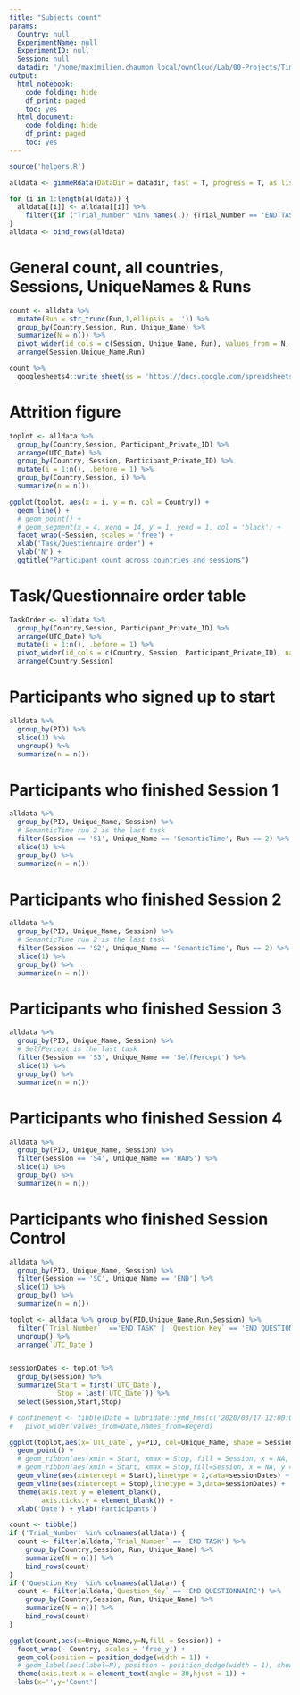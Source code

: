 ```yaml
---
title: "Subjects count"
params:
  Country: null
  ExperimentName: null
  ExperimentID: null
  Session: null    
  datadir: '/home/maximilien.chaumon_local/ownCloud/Lab/00-Projects/TimeSocialDistancing/TSDshiny/data'
output:
  html_notebook:
    code_folding: hide
    df_print: paged
    toc: yes
  html_document:
    code_folding: hide
    df_print: paged
    toc: yes
---
```


```r
source('helpers.R')


```

```r
alldata <- gimmeRdata(DataDir = datadir, fast = T, progress = T, as.list = T)

for (i in 1:length(alldata)) {
  alldata[[i]] <- alldata[[i]] %>%
    filter({if ("Trial_Number" %in% names(.)) {Trial_Number == 'END TASK'} else {Question_Key == 'END QUESTIONNAIRE'}})
}
alldata <- bind_rows(alldata)
```


# General count, all countries, Sessions, UniqueNames & Runs

```r
count <- alldata %>%
  mutate(Run = str_trunc(Run,1,ellipsis = '')) %>%
  group_by(Country,Session, Run, Unique_Name) %>%
  summarize(N = n()) %>%
  pivot_wider(id_cols = c(Session, Unique_Name, Run), values_from = N, names_from = Country) %>%
  arrange(Session,Unique_Name,Run)
```


```r
count %>%
  googlesheets4::write_sheet(ss = 'https://docs.google.com/spreadsheets/d/1ZUvwLJOXNJneGJ2F2SOdWRTsjESctKbtZwqW9T9_A6E', sheet = 'All Sessions')
```

# Attrition figure
```r
toplot <- alldata %>% 
  group_by(Country,Session, Participant_Private_ID) %>%
  arrange(UTC_Date) %>%
  group_by(Country, Session, Participant_Private_ID) %>%
  mutate(i = 1:n(), .before = 1) %>%
  group_by(Country,Session, i) %>%
  summarize(n = n())

ggplot(toplot, aes(x = i, y = n, col = Country)) +
  geom_line() +
  # geom_point() +
  # geom_segment(x = 4, xend = 14, y = 1, yend = 1, col = 'black') +
  facet_wrap(~Session, scales = 'free') +
  xlab('Task/Questionnaire order') +
  ylab('N') +
  ggtitle("Participant count across countries and sessions")
```

# Task/Questionnaire order table
```r
TaskOrder <- alldata %>% 
  group_by(Country,Session, Participant_Private_ID) %>%
  arrange(UTC_Date) %>%
  mutate(i = 1:n(), .before = 1) %>%
  pivot_wider(id_cols = c(Country, Session, Participant_Private_ID), names_from = i, values_from = Unique_Name) %>%
  arrange(Country,Session)

```


# Participants who signed up to start

```r
alldata %>%
  group_by(PID) %>%
  slice(1) %>%
  ungroup() %>%
  summarize(n = n())
```
# Participants who finished Session 1
```r
alldata %>%
  group_by(PID, Unique_Name, Session) %>%
  # SemanticTime run 2 is the last task
  filter(Session == 'S1', Unique_Name == 'SemanticTime', Run == 2) %>%
  slice(1) %>%
  group_by() %>%
  summarize(n = n())
```

# Participants who finished Session 2
```r
alldata %>%
  group_by(PID, Unique_Name, Session) %>%
  # SemanticTime run 2 is the last task
  filter(Session == 'S2', Unique_Name == 'SemanticTime', Run == 2) %>%
  slice(1) %>%
  group_by() %>%
  summarize(n = n())
```
# Participants who finished Session 3
```r
alldata %>%
  group_by(PID, Unique_Name, Session) %>%
  # SelfPercept is the last task
  filter(Session == 'S3', Unique_Name == 'SelfPercept') %>%
  slice(1) %>%
  group_by() %>%
  summarize(n = n())
```
# Participants who finished Session 4
```r
alldata %>%
  group_by(PID, Unique_Name, Session) %>%
  filter(Session == 'S4', Unique_Name == 'HADS') %>%
  slice(1) %>%
  group_by() %>%
  summarize(n = n())
```
# Participants who finished Session Control
```r
alldata %>%
  group_by(PID, Unique_Name, Session) %>%
  filter(Session == 'SC', Unique_Name == 'END') %>%
  slice(1) %>%
  group_by() %>%
  summarize(n = n())
```

```r
toplot <- alldata %>% group_by(PID,Unique_Name,Run,Session) %>%
  filter(`Trial_Number`  =='END TASK' | `Question_Key` == 'END QUESTIONNAIRE') %>%
  ungroup() %>%
  arrange(`UTC_Date`) 


sessionDates <- toplot %>%
  group_by(Session) %>%
  summarize(Start = first(`UTC_Date`),
            Stop = last(`UTC_Date`)) %>%
  select(Session,Start,Stop)

# confinement <- tibble(Date = lubridate::ymd_hms(c('2020/03/17 12:00:00','2020/05/11 23:59:59','2020/10/30 00:00:00', '2020/12/15 23:59:59'),tz = 'CET'), Session = c(1,1,2,2), Begend = c('Start','Stop','Start','Stop')) %>%
#   pivot_wider(values_from=Date,names_from=Begend)

ggplot(toplot,aes(x=`UTC_Date`, y=PID, col=Unique_Name, shape = Session)) +
  geom_point() +
  # geom_ribbon(aes(xmin = Start, xmax = Stop, fill = Session, x = NA, y = NA, col = NA, shape = NA), data=sessionDates) +
  # geom_ribbon(aes(xmin = Start, xmax = Stop,fill=Session, x = NA, y = NA, col = NA, shape = NA), data=confinement) +
  geom_vline(aes(xintercept = Start),linetype = 2,data=sessionDates) +
  geom_vline(aes(xintercept = Stop),linetype = 3,data=sessionDates) +
  theme(axis.text.y = element_blank(),
        axis.ticks.y = element_blank()) +
  xlab('Date') + ylab('Participants')

```


```r

count <- tibble()
if ('Trial_Number' %in% colnames(alldata)) {
  count <- filter(alldata,`Trial_Number` == 'END TASK') %>%
    group_by(Country,Session, Run, Unique_Name) %>%
    summarize(N = n()) %>%
    bind_rows(count)
}
if ('Question_Key' %in% colnames(alldata)) {
  count <- filter(alldata,`Question_Key` == 'END QUESTIONNAIRE') %>%
    group_by(Country,Session, Run, Unique_Name) %>%
    summarize(N = n()) %>%
    bind_rows(count)
}

ggplot(count,aes(x=Unique_Name,y=N,fill = Session)) +
  facet_wrap(~ Country, scales = 'free_y') +
  geom_col(position = position_dodge(width = 1)) +
  # geom_label(aes(label=N), position = position_dodge(width = 1), show.legend = F) +
  theme(axis.text.x = element_text(angle = 30,hjust = 1)) +
  labs(x='',y='Count')
```



